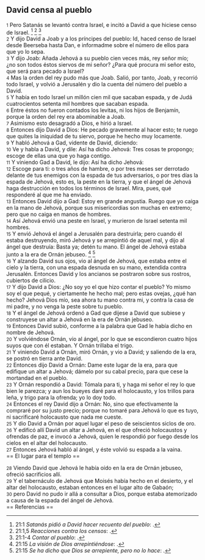 == David censa al pueblo ==

{{anchor|1}} <small>1</small> Pero Satanás se levantó contra Israel, e incitó a David a que hiciese censo de Israel. <ref>21:1 ''Satanás pidió a David hacer recuento del pueblo'': {{lib|LU|142|3|9}}.</ref> <ref>21:1,5 ''Reacciones contra los censos'': {{lib|LU|122|7|1}}.</ref> <ref>21:1-4 ''Contar al pueblo'': {{lib|LU|88|1|6}}.</ref><br>
{{anchor|2}} <small>2</small> Y dijo David a Joab y a los príncipes del pueblo: Id, haced censo de Israel desde Beerseba hasta Dan, e informadme sobre el número de ellos para que yo lo sepa.<br>
{{anchor|3}} <small>3</small> Y dijo Joab: Añada Jehová a su pueblo cien veces más, rey señor mío; ¿no son todos éstos siervos de mi señor? ¿Para qué procura mi señor esto, que será para pecado a Israel?<br>
{{anchor|4}} <small>4</small> Mas la orden del rey pudo más que Joab. Salió, por tanto, Joab, y recorrió todo Israel, y volvió a Jerusalén y dio la cuenta del número del pueblo a David.<br>
{{anchor|5}} <small>5</small> Y había en todo Israel un millón cien mil que sacaban espada, y de Judá cuatrocientos setenta mil hombres que sacaban espada.<br>
{{anchor|6}} <small>6</small> Entre éstos no fueron contados los levitas, ni los hijos de Benjamín, porque la orden del rey era abominable a Joab.<br>
{{anchor|7}} <small>7</small> Asimismo esto desagradó a Dios, e hirió a Israel.<br>
{{anchor|8}} <small>8</small> Entonces dijo David a Dios: He pecado gravemente al hacer esto; te ruego que quites la iniquidad de tu siervo, porque he hecho muy locamente.<br>
{{anchor|9}} <small>9</small> Y habló Jehová a Gad, vidente de David, diciendo:<br>
{{anchor|10}} <small>10</small> Ve y habla a David, y dile: Así ha dicho Jehová: Tres cosas te propongo; escoge de ellas una que yo haga contigo.<br>
{{anchor|11}} <small>11</small> Y viniendo Gad a David, le dijo: Así ha dicho Jehová:<br>
{{anchor|12}} <small>12</small> Escoge para ti: o tres años de hambre, o por tres meses ser derrotado delante de tus enemigos con la espada de tus adversarios, o por tres días la espada de Jehová, esto es, la peste en la tierra, y que el ángel de Jehová haga destrucción en todos los términos de Israel. Mira, pues, qué responderé al que me ha enviado.<br>
{{anchor|13}} <small>13</small> Entonces David dijo a Gad: Estoy en grande angustia. Ruego que yo caiga en la mano de Jehová, porque sus misericordias son muchas en extremo; pero que no caiga en manos de hombres.<br>
{{anchor|14}} <small>14</small> Así Jehová envió una peste en Israel, y murieron de Israel setenta mil hombres.<br>
{{anchor|15}} <small>15</small> Y envió Jehová el ángel a Jerusalén para destruirla; pero cuando él estaba destruyendo, miró Jehová y se arrepintió de aquel mal, y dijo al ángel que destruía: Basta ya; detén tu mano. El ángel de Jehová estaba junto a la era de Ornán jebuseo. <ref>21:15 ''La visión de Dios arrepintiéndose'': {{lib|LU|4|3|4}}.</ref> <ref>21:15 ''Se ha dicho que Dios se arrepiente, pero no lo hace'': {{lib|LU|2|2|2}}.</ref><br>
{{anchor|16}} <small>16</small> Y alzando David sus ojos, vio al ángel de Jehová, que estaba entre el cielo y la tierra, con una espada desnuda en su mano, extendida contra Jerusalén. Entonces David y los ancianos se postraron sobre sus rostros, cubiertos de cilicio.<br>
{{anchor|17}} <small>17</small> Y dijo David a Dios: ¿No soy yo el que hizo contar el pueblo? Yo mismo soy el que pequé, y ciertamente he hecho mal; pero estas ovejas, ¿qué han hecho? Jehová Dios mío, sea ahora tu mano contra mi, y contra la casa de mi padre, y no venga la peste sobre tu pueblo.<br>
{{anchor|18}} <small>18</small> Y el ángel de Jehová ordenó a Gad que dijese a David que subiese y construyese un altar a Jehová en la era de Ornán jebuseo.<br>
{{anchor|19}} <small>19</small> Entonces David subió, conforme a la palabra que Gad le había dicho en nombre de Jehová.<br>
{{anchor|20}} <small>20</small> Y volviéndose Ornán, vio al ángel, por lo que se escondieron cuatro hijos suyos que con él estaban. Y Ornán trillaba el trigo.<br>
{{anchor|21}} <small>21</small> Y viniendo David a Ornán, miró Ornán, y vio a David; y saliendo de la era, se postró en tierra ante David.<br>
{{anchor|22}} <small>22</small> Entonces dijo David a Ornán: Dame este lugar de la era, para que edifique un altar a Jehová; dámelo por su cabal precio, para que cese la mortandad en el pueblo.<br>
{{anchor|23}} <small>23</small> Y Ornán respondió a David: Tómala para ti, y haga mi señor el rey lo que bien le parezca; y aun los bueyes daré para el holocausto, y los trillos para leña, y trigo para la ofrenda; yo lo doy todo.<br>
{{anchor|24}} <small>24</small> Entonces el rey David dijo a Ornán: No, sino que efectivamente la compraré por su justo precio; porque no tomaré para Jehová lo que es tuyo, ni sacrificaré holocausto que nada me cueste.<br>
{{anchor|25}} <small>25</small> Y dio David a Ornán por aquel lugar el peso de seiscientos siclos de oro.<br>
{{anchor|26}} <small>26</small> Y edificó allí David un altar a Jehová, en el que ofreció holocaustos y ofrendas de paz, e invocó a Jehová, quien le respondió por fuego desde los cielos en el altar del holocausto.<br>
{{anchor|27}} <small>27</small> Entonces Jehová habló al ángel, y éste volvió su espada a la vaina.<br>
== El lugar para el templo ==

{{anchor|28}} <small>28</small> Viendo David que Jehová le había oído en la era de Ornán jebuseo, ofreció sacrificios allí.<br>
{{anchor|29}} <small>29</small> Y el tabernáculo de Jehová que Moisés había hecho en el desierto, y el altar del holocausto, estaban entonces en el lugar alto de Gabaón;<br>
{{anchor|30}} <small>30</small> pero David no pudo ir allá a consultar a Dios, porque estaba atemorizado a causa de la espada del ángel de Jehová.<br>
== Referencias ==

<references />

